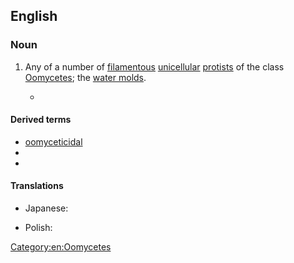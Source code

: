 ==English==

===Noun===
{{wikipedia}}
{{en-noun}}

# {{lb|en|biology}} Any of a number of [[filamentous]] [[unicellular]] [[protist]]s of the class [[Oomycetes]]; the [[water mold]]s.
#* {{quote-book|en|title=The Fungi|edition=2nd|year=2001|page=11|author=Michael J Carlile|section=publisher summary|passage=Chromistas are '''oomycetes''' whereas fungi includes chytridiomycetes, zygomycetes, ascomycetes, basidiomycetes, and mitosporic fungi.}}

====Derived terms====
* [[oomyceticidal]]
* {{l|en|oomycetous}}
* {{l|en|oomycide}}

====Translations====
{{trans-top|protist of the class Oomycetes}}
* Japanese: {{t|ja|卵菌|tr=rankin}}
{{trans-mid}}
* Polish: {{t|pl|lęgniowiec}}
{{trans-bottom}}

[[Category:en:Oomycetes]]
